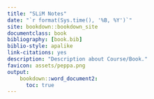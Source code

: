 ```yaml
---
title: "SLiM Notes"
date: "`r format(Sys.time(), '%B, %Y')`"
site: bookdown::bookdown_site
documentclass: book
bibliography: [book.bib]
biblio-style: apalike
link-citations: yes
description: "Description about Course/Book."
favicon: assets/peppa.png
output:
    bookdown::word_document2:
      toc: true
---
```

